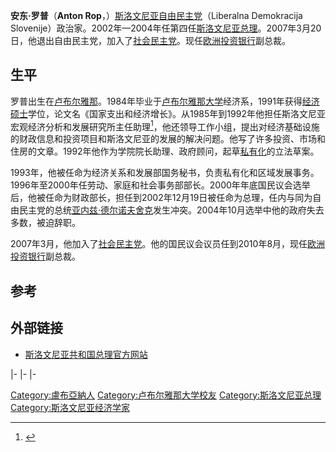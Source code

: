 {{Infobox Prime Minister
|name        = 安东·罗普
|image       = Anton Rop.jpg
|office      = [[斯洛文尼亚总理|斯洛文尼亚总理]]
|president   = [[米蘭·庫昌|米蘭·庫昌]]<br>[[亚内兹·德尔诺夫舍克|亚内兹·德尔诺夫舍克]]
|term_start  = 2002年12月11日
|term_end    = 2004年11月9日
|predecessor = [[亚内兹·德尔诺夫舍克|亚内兹·德尔诺夫舍克]]
|successor   = [[亚内兹·扬沙|亚内兹·扬沙]]
|birth_date  = {{birth date and age|1960|12|27|df=y}}
|birth_place = [[南斯拉夫社会主义联邦共和国|南斯拉夫]] <small>(现[[斯洛文尼亚|斯洛文尼亚]])</small>[[卢布尔雅那|卢布尔雅那]] 
|death_date  =
|death_place =
|party       = [[斯洛文尼亚社会民主党|社会民主党]] <small>(2007–至今)</small>
|otherparty  = [[斯洛文尼亚自由民主党|自由民主党]] <small>(Before 2007)</small>
|alma_mater  = [[卢布尔雅那大学|卢布尔雅那大学]]
}}
'''安东·罗普'''（'''Anton Rop'''，{{bd|1960年|12月27日||}}）[[斯洛文尼亚|斯洛文尼亚]][[斯洛文尼亚自由民主党|自由民主党]]（Liberalna Demokracija Slovenije）政治家。2002年—2004年任第四任[[斯洛文尼亚总理|斯洛文尼亚总理]]。2007年3月20日，他退出自由民主党，加入了[[斯洛文尼亚社会民主党|社会民主党]]。现任[[欧洲投资银行|欧洲投资银行]]副总裁。 

==生平==
罗普出生在[[卢布尔雅那|卢布尔雅那]]。1984年毕业于[[卢布尔雅那大学|卢布尔雅那大学]]经济系，1991年获得[[经济硕士|经济硕士]]学位，论文名《国家支出和经济增长》。从1985年到1992年他担任斯洛文尼亚宏观经济分析和发展研究所主任助理<ref>{{cite web|url=http://news.xinhuanet.com/ziliao/2003-12/02/content_1209543.htm|title=斯洛文尼亚前总理罗普|publisher=新华网|accessdate=2013-04-17|archive-date=2007-12-11|archive-url=https://web.archive.org/web/20071211220338/http://news.xinhuanet.com/ziliao/2003-12/02/content_1209543.htm|dead-url=no}}</ref>，他还领导工作小组，提出对经济基础设施的财政信息和投资项目和斯洛文尼亚的发展的解决问题。他写了许多投资、市场和住房的文章。1992年他作为学院院长助理、政府顾问，起草[[私有化|私有化]]的立法草案。

1993年，他被任命为经济关系和发展部国务秘书，负责私有化和区域发展事务。1996年至2000年任劳动、家庭和社会事务部部长。2000年年底国民议会选举后，他被任命为财政部长，担任到2002年12月19日被任命为总理，任内与同为自由民主党的总统[[亚内兹·德尔诺夫舍克|亚内兹·德尔诺夫舍克]]发生冲突。2004年10月选举中他的政府失去多数，被迫辞职。

2007年3月，他加入了[[斯洛文尼亚社会民主党|社会民主党]]。他的国民议会议员任到2010年8月，现任[[欧洲投资银行|欧洲投资银行]]副总裁。

==参考==
{{reflist}}

==外部链接==
*[http://www.kpv.gov.si 斯洛文尼亚共和国总理官方网站]{{Wayback|url=http://www.kpv.gov.si/ |date=20160829110916 }}

{{S-start}}
{{S-off}}
{{S-bef|before=[[丽娜·克利纳|丽娜·克利纳]](Rina Klinar)}}
{{s-ttl|title=劳动、家庭和社会事务部长|years=1996–2000}}
{{S-aft|after=[[米哈·布雷伊茨|米哈·布雷伊茨]](Miha Brejc)}}
|-
{{S-bef|before=[[兹冯科·伊万努希奇|兹冯科·伊万努希奇]](Zvonko Ivanušič)}}
{{s-ttl|title=财政部长|years=2000–2002}}
{{S-aft|after=[[杜尚·姆拉莫尔|杜尚·姆拉莫尔]](Dušan Mramor)}}
|-
{{S-bef|before=[[亚内兹·德尔诺夫舍克|亚内兹·德尔诺夫舍克]]}}
{{s-ttl|title=[[斯洛文尼亚总理|斯洛文尼亚总理]]|years=2002–2004}}
{{S-aft|after=[[亚内兹·扬沙|亚内兹·扬沙]]}}
|-
{{S-ppo}}
{{S-bef|before= [[亚内兹·德尔诺夫舍克|亚内兹·德尔诺夫舍克]]}}
{{s-ttl|title=[[斯洛文尼亚自由民主党|自由民主党主席]]|years=2002–2005}}
{{S-aft|after=[[耶尔科·卡钦|耶尔科·卡钦]](Jelko Kacin)}}
{{S-end}}


{{DEFAULTSORT:Rop, Anton}}

[[Category:盧布亞納人|Category:盧布亞納人]]
[[Category:卢布尔雅那大学校友|Category:卢布尔雅那大学校友]]
[[Category:斯洛文尼亚总理|Category:斯洛文尼亚总理]]
[[Category:斯洛文尼亚经济学家|Category:斯洛文尼亚经济学家]]